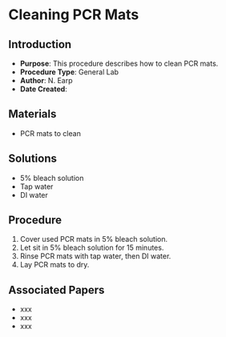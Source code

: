 # Cleaning PCR Mats {#sec-general-PCRmats}

## Introduction

-   **Purpose**: This procedure describes how to clean PCR mats.
-   **Procedure Type**: General Lab
-   **Author**: N. Earp
-   **Date Created**:

## Materials

-   PCR mats to clean

## Solutions

-   5% bleach solution
-   Tap water
-   DI water

## Procedure

1.  Cover used PCR mats in 5% bleach solution.
2.  Let sit in 5% bleach solution for 15 minutes.
3.  Rinse PCR mats with tap water, then DI water.
4.  Lay PCR mats to dry.

## Associated Papers

-   xxx
-   xxx
-   xxx
